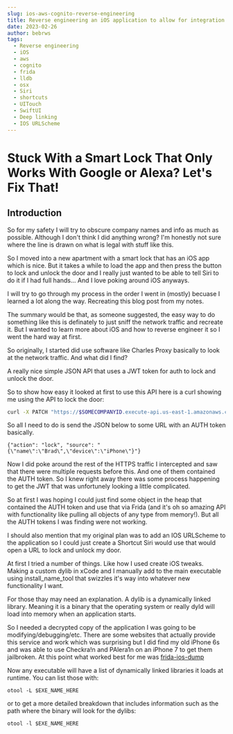 ```yaml
---
slug: ios-aws-cognito-reverse-engineering
title: Reverse engineering an iOS application to allow for integration with shortcuts and Siri - Recreate AWS Cognito authentication and sending fake UITouch events
date: 2023-02-26
author: bebrws
tags:
  - Reverse engineering
  - iOS
  - aws
  - cognito
  - frida
  - lldb
  - osx
  - Siri
  - shortcuts
  - UITouch
  - SwiftUI
  - Deep linking
  - IOS URLScheme
---
```


# Stuck With a Smart Lock That Only Works With Google or Alexa? Let's Fix That!

## Introduction

So for my safety I will try to obscure company names and info as much as possible. Although I don't think I did anything wrong? I'm honestly not sure where the line is drawn on what is legal with stuff like this.

So I moved into a new apartment with a smart lock that has an iOS app which is nice. But it takes a while to load the app and then press the button to lock and unlock the door and I really just wanted to be able to tell Siri to do it if I had full hands... And I love poking around iOS anyways.

I will try to go through my process in the order I went in (mostly) becuase I learned a lot along the way. Recreating this blog post from my notes.

The summary would be that, as someone suggested, the easy way to do something like this is definately to just sniff the network traffic and recreate it. But I wanted to learn more about iOS and how to reverse engineer it so I went the hard way at first.

So originally, I started did use software like Charles Proxy basically to look at the network traffic. And what did I find?

A really nice simple JSON API that uses a JWT token for auth to lock and unlock the door.

So to show how easy it looked at first to use this API here is a curl showing me using the API to lock the door:

```bash
curl -X PATCH "https://$SOMECOMPANYID.execute-api.us-east-1.amazonaws.com/prod_v1/devices/$PROBMYDEVICEID/status" -H "User-Agent: Kwikset/5 CFNetwork/1404.0.5 Darwin/22.3.0" -H "Content-Type: application/json" -H "Accept: application/json" -H "Accept-Language: en-US,en;q=0.9" -H "Authorization: Bearer $KBEARER" -H "Accept-Encoding: gzip, deflate, br" -d "{\"action\": \"lock\", \"source\": \"{\\\"name\\\":\\\"$MYNAME\\\",\\\"device\\\":\\\"iPhone\\\"}\"}"
```

So all I need to do is send the JSON below to some URL with an AUTH token basically.

```
{"action": "lock", "source": "{\"name\":\"Brad\",\"device\":\"iPhone\"}"}
```

Now I did poke around the rest of the HTTPS traffic I intercepted and saw that there were multiple requests before this. And one of them contained the AUTH token. So I knew right away there was some process happening to get the JWT that was unfortunely looking a little complicated.

So at first I was hoping I could just find some object in the heap that contained the AUTH token and use that via Frida (and it's oh so amazing API with functionality like pulling all objects of any type from memory!). But all the AUTH tokens I was finding were not working.

I should also mention that my original plan was to add an IOS URLScheme to the application so I could just create a Shortcut Siri would use that would open a URL to lock and unlock my door.

At first I tried a number of things. Like how I used create iOS tweaks. Making a custom dylib in xCode and I manually add to the main executable using install_name_tool that swizzles it's way into whatever new functionality I want.

For those thay may need an explanation. A dylib is a dynamically linked library. Meaning it is a binary that the operating system or really dyld will load into memory when an application starts.

So I needed a decrypted copy of the application I was going to be modifying/debugging/etc. There are some websites that actually provide this service and work which was surprising but I did find my old iPhone 6s and was able to use Checkra!n and PAlera1n on an iPhone 7 to get them jailbroken. At this point what worked best for me was [frida-ios-dump](https://github.com/jkhda456/frida-ios-dump)

Now any executable will have a list of dynamically linked libraries it loads at runtime. You can list those with:

```
otool -L $EXE_NAME_HERE
```

or to get a more detailed breakdown that includes information such as the path where the binary will look for the dylibs:

```
otool -l $EXE_NAME_HERE
```
